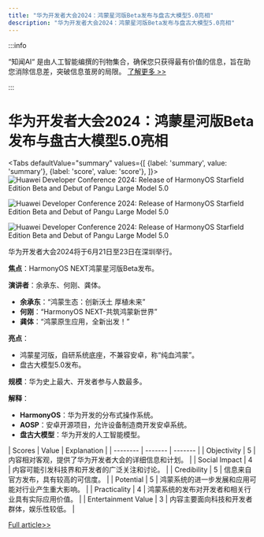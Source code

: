 ```yaml
---
title: "华为开发者大会2024：鸿蒙星河版Beta发布与盘古大模型5.0亮相"
description: "华为开发者大会2024：鸿蒙星河版Beta发布与盘古大模型5.0亮相"
---
```



:::info

“知闻AI“ 是由人工智能编撰的刊物集合，确保您只获得最有价值的信息，旨在助您消除信息差，突破信息茧房的局限。  [了解更多 >>](/)

:::

# 华为开发者大会2024：鸿蒙星河版Beta发布与盘古大模型5.0亮相


<Tabs
	defaultValue="summary"
	values={[
	{label: 'summary', value: 'summary'},
	{label: 'score', value: 'score'},
]}>
<TabItem value="summary">
<img
  src="https://image.informedainews.com/2024/06/09/Ar-kKM-1717900343-0.jpg"
  alt="Huawei Developer Conference 2024: Release of HarmonyOS Starfield Edition Beta and Debut of Pangu Large Model 5.0"
/>

<img
  src="https://image.informedainews.com/2024/06/09/Ar-vir-1717900343-1.jpg"
  alt="Huawei Developer Conference 2024: Release of HarmonyOS Starfield Edition Beta and Debut of Pangu Large Model 5.0"
/>

<img
  src="https://image.informedainews.com/2024/06/09/Ar-iiB-1717900343-2.jpg"
  alt="Huawei Developer Conference 2024: Release of HarmonyOS Starfield Edition Beta and Debut of Pangu Large Model 5.0"
/>



华为开发者大会2024将于6月21日至23日在深圳举行。

**焦点**：HarmonyOS NEXT鸿蒙星河版Beta发布。

**演讲者**：余承东、何刚、龚体。

- **余承东**：“鸿蒙生态：创新沃土 厚植未来”
- **何刚**：“HarmonyOS NEXT-共筑鸿蒙新世界”
- **龚体**：“鸿蒙原生应用，全新出发！”

**亮点**：
- 鸿蒙星河版，自研系统底座，不兼容安卓，称“纯血鸿蒙”。
- 盘古大模型5.0发布。

**规模**：华为史上最大、开发者参与人数最多。

**解释**：
- **HarmonyOS**：华为开发的分布式操作系统。
- **AOSP**：安卓开源项目，允许设备制造商开发安卓系统。
- **盘古大模型**：华为开发的人工智能模型。
</TabItem>
<TabItem value="score">
	| Scores     | Value   | Explanation |
	| -------- | ------- | ------- |
	| Objectivity  | 5    | 内容相对客观，提供了华为开发者大会的详细信息和计划。    |
	| Social Impact | 4     | 内容可能引发科技界和开发者的广泛关注和讨论。    |
	| Credibility    | 5    | 信息来自官方发布，具有较高的可信度。    |
	| Potential    | 5    | 鸿蒙系统的进一步发展和应用可能对行业产生重大影响。    |
	| Practicality    | 4    | 鸿蒙系统的发布对开发者和相关行业具有实际应用价值。    |
	| Entertainment Value    | 3    | 内容主要面向科技和开发者群体，娱乐性较低。    |
</TabItem>
</Tabs>

[Full article>>](https://www.cnbeta.com.tw/articles/tech/1434060.htm)
